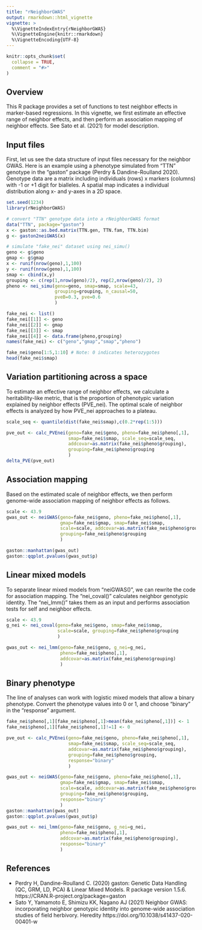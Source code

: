 ```yaml
---
title: "rNeighborGWAS"
output: rmarkdown::html_vignette
vignette: >
  %\VignetteIndexEntry{rNeighborGWAS}
  %\VignetteEngine{knitr::rmarkdown}
  %\VignetteEncoding{UTF-8}
---
```


```r
knitr::opts_chunk$set(
  collapse = TRUE,
  comment = "#>"
)
```

## Overview
<p>This R package provides a set of functions to test neighbor effects in marker-based regressions. In this vignette, we first estimate an effective range of neighbor effects, and then perform an association mapping of neighbor effects. See Sato et al. (2021) for model description.</p>

## Input files
<p>First, let us see the data structure of input files necessary for the neighbor GWAS. Here is an example using a phenotype simulated from "TTN" genotype in the "gaston" package (Perdry & Dandine-Roulland 2020). Genotype data are a matrix including individuals (rows) x markers (columns) with -1 or +1 digit for bialleles. A spatial map indicates a individual distribution along x- and y-axes in a 2D space.</p>
```r
set.seed(1234)
library(rNeighborGWAS)

# convert "TTN" genotype data into a rNeighborGWAS format
data("TTN", package="gaston")
x <- gaston::as.bed.matrix(TTN.gen, TTN.fam, TTN.bim)
g <- gaston2neiGWAS(x)

# simulate "fake_nei" dataset using nei_simu()
geno <- g$geno
gmap <- g$gmap
x <- runif(nrow(geno),1,100)
y <- runif(nrow(geno),1,100)
smap <- cbind(x,y)
grouping <- c(rep(1,nrow(geno)/2), rep(2,nrow(geno)/2), 2)
pheno <- nei_simu(geno=geno, smap=smap, scale=43,
                  grouping=grouping, n_causal=50,
                  pveB=0.3, pve=0.6
                  )

fake_nei <- list()
fake_nei[[1]] <- geno
fake_nei[[2]] <- gmap
fake_nei[[3]] <- smap
fake_nei[[4]] <- data.frame(pheno,grouping)
names(fake_nei) <- c("geno","gmap","smap","pheno")

fake_nei$geno[1:5,1:10] # Note: 0 indicates heterozygotes
head(fake_nei$smap)
```

## Variation partitioning across a space
<p>To estimate an effective range of neighbor effects, we calculate a heritability-like metric, that is the proportion of phenotypic variation explained by neighbor effects (PVE_nei). The optimal scale of neighbor effects is analyzed by how PVE_nei approaches to a plateau.</p>
```r
scale_seq <- quantile(dist(fake_nei$smap),c(0.2*rep(1:5)))

pve_out <- calc_PVEnei(geno=fake_nei$geno, pheno=fake_nei$pheno[,1],
                       smap=fake_nei$smap, scale_seq=scale_seq,
                       addcovar=as.matrix(fake_nei$pheno$grouping),
                       grouping=fake_nei$pheno$grouping
                       )
delta_PVE(pve_out)
```

## Association mapping
<p>Based on the estimated scale of neighbor effects, we then perform genome-wide association mapping of neighbor effects as follows.</p>
```r
scale <- 43.9
gwas_out <- neiGWAS(geno=fake_nei$geno, pheno=fake_nei$pheno[,1],
                    gmap=fake_nei$gmap, smap=fake_nei$smap,
                    scale=scale, addcovar=as.matrix(fake_nei$pheno$grouping),
                    grouping=fake_nei$pheno$grouping
                    )

gaston::manhattan(gwas_out)
gaston::qqplot.pvalues(gwas_out$p)
```

## Linear mixed models
<p>To separate linear mixed models from "neiGWAS()", we can rewrite the code for association mapping. The "nei_coval()" calculates neighbor genotypic identity. The "nei_lmm()" takes them as an input and performs association tests for self and neighbor effects.</p>
```r
scale <- 43.9
g_nei <- nei_coval(geno=fake_nei$geno, smap=fake_nei$smap,
                   scale=scale, grouping=fake_nei$pheno$grouping
                   )

gwas_out <- nei_lmm(geno=fake_nei$geno, g_nei=g_nei,
                    pheno=fake_nei$pheno[,1],
                    addcovar=as.matrix(fake_nei$pheno$grouping)
                    )
```

## Binary phenotype
<p>The line of analyses can work with logistic mixed models that allow a binary phenotype. Convert the phenotype values into 0 or 1, and choose "binary" in the "response" argument.</p>
```r
fake_nei$pheno[,1][fake_nei$pheno[,1]>mean(fake_nei$pheno[,1])] <- 1
fake_nei$pheno[,1][fake_nei$pheno[,1]!=1] <- 0

pve_out <- calc_PVEnei(geno=fake_nei$geno, pheno=fake_nei$pheno[,1],
                       smap=fake_nei$smap, scale_seq=scale_seq,
                       addcovar=as.matrix(fake_nei$pheno$grouping),
                       grouping=fake_nei$pheno$grouping,
                       response="binary"
                       )

gwas_out <- neiGWAS(geno=fake_nei$geno, pheno=fake_nei$pheno[,1],
                    gmap=fake_nei$gmap, smap=fake_nei$smap,
                    scale=scale, addcovar=as.matrix(fake_nei$pheno$grouping),
                    grouping=fake_nei$pheno$grouping,
                    response="binary"
                    )
gaston::manhattan(gwas_out)
gaston::qqplot.pvalues(gwas_out$p)

gwas_out <- nei_lmm(geno=fake_nei$geno, g_nei=g_nei,
                    pheno=fake_nei$pheno[,1],
                    addcovar=as.matrix(fake_nei$pheno$grouping),
                    response="binary"
                    )
```


## References
- Perdry H, Dandine-Roulland C. (2020) gaston: Genetic Data Handling (QC, GRM, LD, PCA) & Linear Mixed Models. R package version 1.5.6. https://CRAN.R-project.org/package=gaston  
- Sato Y, Yamamoto E, Shimizu KK, Nagano AJ (2021) Neighbor GWAS: incorporating neighbor genotypic identity into genome-wide association studies of field herbivory. Heredity https://doi.org/10.1038/s41437-020-00401-w


